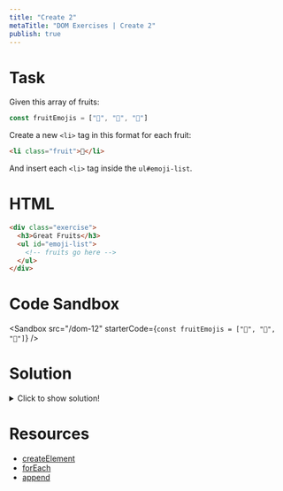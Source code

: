 ```yaml
---
title: "Create 2"
metaTitle: "DOM Exercises | Create 2"
publish: true
---
```


# Task

Given this array of fruits:

```js
const fruitEmojis = ["🍏", "🍉", "🍍"]
```

Create a new `<li>` tag in this format for each fruit:

```html
<li class="fruit">🍏</li>
```

And insert each `<li>` tag inside the `ul#emoji-list`.

# HTML

```html
<div class="exercise">
  <h3>Great Fruits</h3>
  <ul id="emoji-list">
    <!-- fruits go here -->
  </ul>
</div>
```

# Code Sandbox
<Sandbox
  src="/dom-12"
  starterCode={`const fruitEmojis = ["🍏", "🍉", "🍍"]`}
/>

# Solution

<details>
  <summary>Click to show solution!</summary>

```javascript
const fruitEmojis = ["🍏", "🍉", "🍍"]
const emojiList = document.querySelector("#emoji-list")

fruitEmojis.forEach(function(emoji) {
  const li = document.createElement("li")
  li.className = "fruit"
  li.textContent = emoji
  emojiList.append(li)
})
```

</details>

# Resources

- [createElement](https://developer.mozilla.org/en-US/docs/Web/API/Document/createElement)
- [forEach](https://developer.mozilla.org/en-US/docs/Web/JavaScript/Reference/Global_Objects/Array/forEach)
- [append](https://developer.mozilla.org/en-US/docs/Web/API/ParentNode/append)
